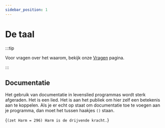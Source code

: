 ```yaml
---
sidebar_position: 1
---
```



# De taal

:::tip

Voor vragen over het waarom, bekijk onze [Vragen](/veel-gestelde-vragen) pagina.

:::

## Documentatie

Het gebruik van documentatie in levenslied programmas wordt sterk afgeraden. Het is een lied. Het is aan het publiek om hier zelf een betekenis aan te koppelen. Als je er echt op staat om documentatie toe te voegen aan je programma, dan moet het tussen haakjes `()` staan.

<Example>{`
(zet Harm = 296)
Harm is de drijvende kracht.
`}</Example>

<DocCardList />
